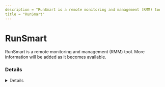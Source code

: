 ```yaml
---
description = "RunSmart is a remote monitoring and management (RMM) tool. More information will be added as it becomes available."
title = "RunSmart"
---
```




# RunSmart

RunSmart is a remote monitoring and management (RMM) tool. More information will be added as it becomes available.

### Details
<Details author={""}
         category={""}
         created={""}
         website={""}
         lastModified={""}
         privileges={""}
         free={ false }
         verification={ false }
/>






### Forensic Artifacts




#### Network Artifacts
<EuiSpacer size="xl"/>
<NetworkArtifactsTable data={ [{"Description": "Known remote domains", "Domains": ["runsmart.io"], "Ports": []}] }/>




### Detections
- Detects potential network activity of RunSmart RMM tool
  - [Sigma Rule](https://github.com/magicsword-io/LOLRMM/blob/main/detections/sigma/runsmart_network_sigma.yml)


